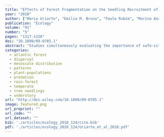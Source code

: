 ```yaml
---
title: "Effects of Forest Fragmentation on the Seedling Recruitment of a Tropical Herb: Assessing Seed vs. Safe-Site Limitation"
year: "2010"
author: ["Maria Uriarte", "Emilio M. Bruna", "Paulo Rubim", "Marina Anciaes", "Inge Jonckheere"]
publication: "Ecology"
volume: "91"
number: "5"
pages: "1317-1328"
doi: "10.1890/09-0785.1"
abstract: "Studies simultaneously evaluating the importance of safe-site and seed limitation for plant establishment are rare, particularly in human-modified landscapes. We used spatially explicit neighborhood models together with data from 10 0.5-ha mapped census plots in a fragmented landscape spanning 1000 km2 to (1) evaluate the relative importance of seed production, dispersal, and safe-site limitation for the recruitment of the understory herb Heliconia acuminata; and (2) determine how these processes differ between fragments and continuous forests. Our analyses demonstrated a large degree of variation in seed production, dispersal, and establishment among and within the 10 study plots. Seed production limitation was strong but only at small spatial scales. Average dispersal distance was less than 4 m, leading to severe dispersal limitation at most sites. Overall, safe-site limitation was the most important constraint on seedling establishment. Fragmentation led to a more heterogeneous light environment with negative consequences for seedling establishment but had little effect on seed production or dispersal. These results suggest that the effects of fragmentation on abiotic processes may be more important than the disruption of biotic interactions in driving biodiversity loss in tropical forests, at least for some functional groups. These effects may be common when the matrix surrounding fragments contains enough tree cover to enable movement of dispersers and pollinators."
categories: 
  - atlantic forest
  - dispersal
  - mesoscale distribution
  - patterns
  - plant-populations
  - predation
  - rain-forest
  - temperate
  - tree seedlings
  - understory
url: "http://doi.wiley.com/10.1890/09-0785.1"
image: featured.png
url_preprint: ""
url_code: ""
url_dataset: ""
bib: './articles/ecology_2010_124/cite.bib'
pdf: './articles/ecology_2010_124/Uriarte_et_al_2010.pdf'
---
```

